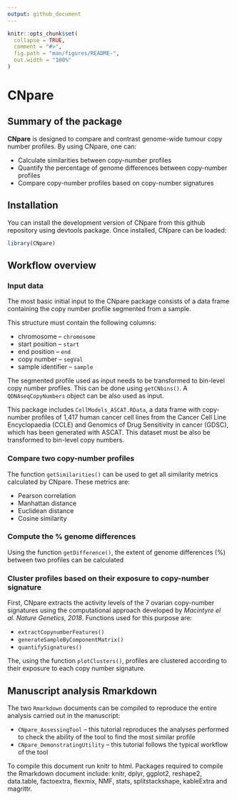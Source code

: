 ```yaml
---
output: github_document
---
```


<!-- README.md is generated from README.Rmd. Please edit that file -->

```r
knitr::opts_chunk$set(
  collapse = TRUE,
  comment = "#>",
  fig.path = "man/figures/README-",
  out.width = "100%"
)
```

# CNpare

## Summary of the package

**CNpare** is designed to compare and contrast genome-wide tumour copy number profiles. By using CNpare, one can:

-   Calculate similarities between copy-number profiles
-   Quantify the percentage of genome differences between copy-number profiles
-   Compare copy-number profiles based on copy-number signatures

## Installation

You can install the development version of CNpare from this github repository using devtools package. Once installed, CNpare can be loaded:

```r
library(CNpare)
```

## Workflow overview

### Input data

The most basic initial input to the CNpare package consists of a data frame containing the copy number profile segmented from a sample.

This structure must contain the following columns:

-   chromosome -- `chromosome`
-   start position -- `start`
-   end position -- `end`
-   copy number -- `segVal`
-   sample identifier -- `sample`

The segmented profile used as input needs to be transformed to bin-level copy number profiles. This can be done using `getCNbins()`. A `QDNAseqCopyNumbers` object can be also used as input.

This package includes `CellModels_ASCAT.RData`, a data frame with copy-number profiles of 1,417 human cancer cell lines from the Cancer Cell Line Encyclopaedia (CCLE) and Genomics of Drug Sensitivity in cancer (GDSC), which has been generated with ASCAT. This dataset must be also be transformed to bin-level copy numbers.


### Compare two copy-number profiles

The function `getSimilarities()` can be used to get all similarity metrics calculated by CNpare. These metrics are:

-   Pearson correlation
-   Manhattan distance
-   Euclidean distance
-   Cosine similarity

### Compute the % genome differences

Using the function `getDifference()`, the extent of genome differences (%) between two profiles can be calculated

### Cluster profiles based on their exposure to copy-number signature

First, CNpare extracts the activity levels of the 7 ovarian copy-number signatures using the computational approach developed by *Macintyre el al. Nature Genetics, 2018*. Functions used for this purpose are:

* `extractCopynumberFeatures()`
* `generateSampleByComponentMatrix()`
* `quantifySignatures()`

The, using the function `plotClusters()`, profiles are clustered according to their exposure to each copy number signature.


## Manuscript analysis Rmarkdown

The two `Rmarkdown` documents can be compiled to reproduce the entire analysis carried out in the manuscript:

* `CNpare_AssessingTool` -- this tutorial reproduces the analyses performed to check the ability of the tool to find the most similar profile
* `CNpare_DemonstratingUtility` -- this tutorial follows the typical workflow of the tool

To compile this document run knitr to html.
Packages required to compile the Rmarkdown document include: knitr, dplyr, ggplot2, reshape2, data.table, factoextra, flexmix, NMF, stats, splitstackshape, kableExtra and magrittr.
